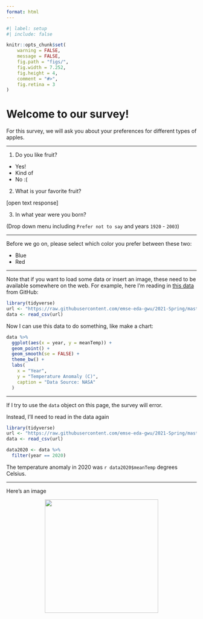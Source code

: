 ```yaml
---
format: html
---
```


```r
#| label: setup
#| include: false

knitr::opts_chunk$set(
    warning = FALSE,
    message = FALSE,
    fig.path = "figs/",
    fig.width = 7.252,
    fig.height = 4,
    comment = "#>",
    fig.retina = 3
)
```


# Welcome to our survey!

For this survey, we will ask you about your preferences for different types of apples.

---

1) Do you like fruit?

- Yes!
- Kind of
- No :(

2) What is your favorite fruit?

[open text response]

3) In what year were you born?

(Drop down menu including `Prefer not to say` and years `1920` - `2003`)

---

Before we go on, please select which color you prefer between these two:

- Blue
- Red

---

Note that if you want to load some data or insert an image, these need to be available somewhere on the web. For example, here I'm reading in [this data](https://github.com/jhelvy/charts/blob/master/climateChangeBarcode/data/noaa_global_data.csv) from GitHub: 

```r
library(tidyverse)
url <- "https://raw.githubusercontent.com/emse-eda-gwu/2021-Spring/master/data/nasa_global_temps.csv"
data <- read_csv(url)
```

Now I can use this data to do something, like make a chart:

```r
data %>% 
  ggplot(aes(x = year, y = meanTemp)) +  
  geom_point() +
  geom_smooth(se = FALSE) +
  theme_bw() + 
  labs(
    x = "Year", 
    y = "Temperature Anomaly (C)",
    caption = "Data Source: NASA"
  )
```

---

If I try to use the `data` object on this page, the survey will error. 

Instead, I'll need to read in the data again

```r
library(tidyverse)
url <- "https://raw.githubusercontent.com/emse-eda-gwu/2021-Spring/master/data/nasa_global_temps.csv"
data <- read_csv(url)

data2020 <- data %>% 
  filter(year == 2020)
```

The temperature anomaly in 2020 was `r data2020$meanTemp` degrees Celsius. 

---

Here's an image 

<center>
<img src="https://github.com/emse-madd-gwu/2021-Fall/raw/master/images/madd_hex_sticker.png" width=300>
</center>
